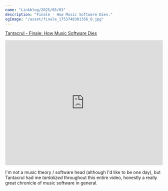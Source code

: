```yaml
---
name: "Linkblog/2025/05/03"
description: "Finale - How Music Software Dies."
ogImage: "/asset/finale_1753748301356_0.jpg"
---
```


[Tantacrul - Finale: How Music Software Dies](https://www.youtube.com/watch?v=Yqaon6YHzaU)

<div class="ml-[2rem] mb-8">
<iframe
    class="my-2"
    width="100%"
    height="400"
    src="https://www.youtube.com/embed/Yqaon6YHzaU"
    frameborder="0"
    allow="accelerometer; autoplay; clipboard-write; encrypted-media; gyroscope; picture-in-picture"
    allowfullscreen
></iframe>

I'm not a music theory / software head (although I'd like to be one day), but Tantacrul had me _tantalized_ throughout this entire video, honestly a really great chronicle of music software in general.

</div>
